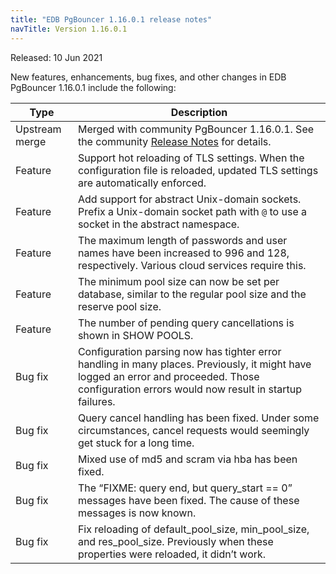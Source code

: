 ```yaml
---
title: "EDB PgBouncer 1.16.0.1 release notes"
navTitle: Version 1.16.0.1
---
```


Released: 10 Jun 2021

New features, enhancements, bug fixes, and other changes in EDB PgBouncer 1.16.0.1 include the following:

| Type           | Description                                                                                                                                                                                   |
| -------------- | --------------------------------------------------------------------------------------------------------------------------------------------------------------------------------------------- |
| Upstream merge | Merged with community PgBouncer 1.16.0.1. See the community [Release Notes](https://www.pgbouncer.org/changelog.html#pgbouncer-116x) for details.                                             |
| Feature        | Support hot reloading of TLS settings. When the configuration file is reloaded, updated TLS settings are automatically enforced.                                                              |
| Feature        | Add support for abstract Unix-domain sockets. Prefix a Unix-domain socket path with `@` to use a socket in the abstract namespace.                                                            |
| Feature        | The maximum length of passwords and user names have been increased to 996 and 128, respectively. Various cloud services require this.                                                          |
| Feature        | The minimum pool size can now be set per database, similar to the regular pool size and the reserve pool size.                                                                                |
| Feature        | The number of pending query cancellations is shown in SHOW POOLS.                                                                                                                             |
| Bug fix        | Configuration parsing now has tighter error handling in many places. Previously, it might have logged an error and proceeded. Those configuration errors would now result in startup failures.|
| Bug fix        | Query cancel handling has been fixed. Under some circumstances, cancel requests would seemingly get stuck for a long time.                                                                    |
| Bug fix        | Mixed use of md5 and scram via hba has been fixed.                                                                                                                                            |
| Bug fix        | The “FIXME: query end, but query_start == 0” messages have been fixed. The cause of these messages is now known.                                                                              | 
| Bug fix        | Fix reloading of default_pool_size, min_pool_size, and res_pool_size. Previously when these properties were reloaded, it didn’t work.                                                         |